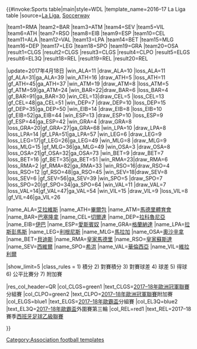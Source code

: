 </noinclude>{{#invoke:Sports table|main|style=WDL
|template_name=2016–17 La Liga table
|source=[http://www.laliga.es/en/liga-bbva#clasificacion La Liga], [http://www.soccerway.com/national/spain/primera-division/20162017/regular-season/r31781/?ICID=SN_01_04 Soccerway]

<!--Update team positions here-->
|team1=RMA |team2=BAR |team3=ATM |team4=SEV |team5=VIL |team6=ATH |team7=RSO |team8=EIB |team9=ESP |team10=CEL |team11=ALA |team12=VAL |team13=LPA |team14=BET |team15=MLG |team16=DEP |team17=LEG |team18=SPO |team19=GRA |team20=OSA
<!--Update team qualifications here (defined below)-->
|result1=CLGS |result2=CLGS |result3=CLGS |result4=CLPO |result5=ELGS |result6=EL3Q |result18=REL |result19=REL |result20=REL

<!--Update team results here and then (if needed) positions above. Don't forget to update the date (update parameter)-->
|update=2017年4月18日
|win_ALA=11 |draw_ALA=10 |loss_ALA=11 |gf_ALA=31|ga_ALA=39
|win_ATH=16 |draw_ATH=5 |loss_ATH=11 |gf_ATH=45|ga_ATH=37
|win_ATM=19 |draw_ATM=8 |loss_ATM=5 |gf_ATM=59|ga_ATM=24
|win_BAR=22|draw_BAR=6 |loss_BAR=4 |gf_BAR=91|ga_BAR=30
|win_CEL=13|draw_CEL=5 |loss_CEL=13 |gf_CEL=48|ga_CEL=51
|win_DEP=7 |draw_DEP=10 |loss_DEP=15 |gf_DEP=35|ga_DEP=50
|win_EIB=14 |draw_EIB=8 |loss_EIB=10 |gf_EIB=52|ga_EIB=44
|win_ESP=13 |draw_ESP=10 |loss_ESP=9 |gf_ESP=44|ga_ESP=42
|win_GRA=4 |draw_GRA=8 |loss_GRA=20|gf_GRA=27|ga_GRA=68
|win_LPA=10 |draw_LPA=8 |loss_LPA=14 |gf_LPA=51|ga_LPA=57
|win_LEG=6 |draw_LEG=9 |loss_LEG=17|gf_LEG=26|ga_LEG=49
|win_MLG=8 |draw_MLG=9 |loss_MLG=15 |gf_MLG=36|ga_MLG=49
|win_OSA=3 |draw_OSA=8 |loss_OSA=21|gf_OSA=32|ga_OSA=73
|win_BET=9 |draw_BET=7 |loss_BET=16 |gf_BET=35|ga_BET=51
|win_RMA=23|draw_RMA=6 |loss_RMA=2 |gf_RMA=82|ga_RMA=33
|win_RSO=16|draw_RSO=4 |loss_RSO=12 |gf_RSO=48|ga_RSO=45
|win_SEV=18|draw_SEV=8 |loss_SEV=6 |gf_SEV=56|ga_SEV=39
|win_SPO=5 |draw_SPO=7 |loss_SPO=20|gf_SPO=34|ga_SPO=64
|win_VAL=11 |draw_VAL=7 |loss_VAL=14|gf_VAL=47|ga_VAL=54
|win_VIL=15 |draw_VIL=9 |loss_VIL=8 |gf_VIL=46|ga_VIL=26

<!--Team definitions (wikilinks in table)-->
|name_ALA=[[艾拉維斯體育會|艾拉維斯]]
|name_ATH=[[畢爾包體育會|畢爾包]]
|name_ATM=[[馬德里體育會|馬德里體育會]]
|name_BAR=[[巴塞隆拿足球會|巴塞隆拿]]
|name_CEL=[[切爾達足球會|切爾達]]
|name_DEP=[[拉科魯尼亞體育會|拉科魯尼亞]]
|name_EIB=[[伊巴體育會|伊巴]]
|name_ESP=[[愛斯賓奴]]
|name_GRA=[[格蘭納達足球會|格蘭納達]]
|name_LPA=[[拉斯彭馬斯]]
|name_LEG=[[利根尼斯體育會|利根尼斯]]
|name_MLG=[[馬拉加足球會|馬拉加]]
|name_OSA=[[奧沙辛拿]]
|name_BET=[[皇家貝迪斯|貝迪斯]]
|name_RMA=[[皇家馬德里]]
|name_RSO=[[皇家蘇斯達]]
|name_SEV=[[西維爾足球會|西維爾]]
|name_SPO=[[希洪體育|希洪]]
|name_VAL=[[巴伦西亚足球俱乐部|華倫西亞]]
|name_VIL=[[維拉利爾足球會|維拉利爾]]

<!--Table settings and rules-->
|show_limit=5
|class_rules = 1) 積分 2) 對賽積分 3) 對賽球差 4) 球差 5) 得球 6) 公平比賽分 7) 附加賽

<!--Qualification and relegation column definitions-->
|res_col_header=QR
|col_CLGS=green1 |text_CLGS=[[2017–18年歐洲冠軍聯賽]]分組賽
|col_CLPO=green2 |text_CLPO=[[2017–18年歐洲冠軍聯賽]]附加賽
|col_ELGS=blue1  |text_ELGS=[[2017–18年歐霸盃]]分組賽
|col_EL3Q=blue2  |text_EL3Q=[[2017–18年歐霸盃]]外圍賽第三輪
|col_REL=red1    |text_REL=2017–18賽季[[西班牙足球乙級聯賽]]


}}<noinclude>
{{documentation}}
{{Template reference list}}
[[Category:Association football templates]]
</noinclude>